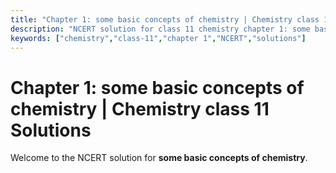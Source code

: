 ```yaml
---
title: "Chapter 1: some basic concepts of chemistry | Chemistry class 11 Solutions"
description: "NCERT solution for class 11 chemistry chapter 1: some basic concepts of chemistry."
keywords: ["chemistry","class-11","chapter 1","NCERT","solutions"]
---
```


# Chapter 1: some basic concepts of chemistry | Chemistry class 11 Solutions

Welcome to the NCERT solution for **some basic concepts of chemistry**.
